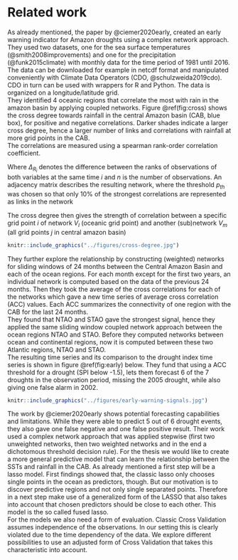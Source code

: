 # Related work 

As already mentioned, the paper by @ciemer2020early, created an early warning
indicator for Amazon droughts using a complex network approach.
They used two datasets, one for the sea surface temperatures (@smith2008improvements) and one for
the precipitation (@funk2015climate) with monthly data for the time period of 1981 until 2016. The data can be downloaded for example in netcdf format and manipulated conveniently with Climate Data Operators (CDO, @schulzweida2019cdo). CDO in turn can be used with wrappers for R and Python. The data is organized on a longitude/latitude grid.  
They identified 4 oceanic regions that correlate the most with rain in the amazon basin by applying coupled networks.
Figure \@ref(fig:cross) shows the cross degree towards rainfall in the central Amazon basin (CAB, blue box), for positive and negative correlations. Darker shades indicate a larger cross degree, hence a larger number of links and correlations with rainfall at more grid points in the CAB.  
The correlations are measured using a spearman rank-order correlation coefficient.

\begin{equation}
 \rho = 1 - \frac{6\sum\Delta_{R_i}^2}{n(n^2-1)}  .
 (\#eq:spearman-rank)
\end{equation}

Where $\Delta_{R_i}$ denotes the difference between the ranks of observations of both variables at the same time $i$ and $n$ is the number of observations.
An adjacency matrix describes the resulting network, where the threshold $p_{th}$ was chosen so that only 10% of the strongest correlations are represented as links in the network

\begin{equation}
A_{ij} = \begin{cases}0 \textrm{ } p_{ij} < p_{th}\\ 1 \textrm{ } p_{ij}\geq p_{th}\\\end{cases}  .
(\#eq:adj-mat)
\end{equation}

The cross degree then gives the strength of correlation between a specific grid point $i$ of network $V_l$ (oceanic grid point) and another (sub)network $V_m$ (all grid points $j$ in central amazon basin)

\begin{equation}
k_{i}^{lm} = \sum\limits_{j \in V_m} A_{ij}, i \in V_l\  .
(\#eq:cross-deg)
\end{equation}

```r
knitr::include_graphics("../figures/cross-degree.jpg")
```

They further explore the relationship by constructing (weighted) networks for sliding windows of 24 months between the Central Amazon Basin and each of the ocean regions. For each month except for the first two years, an individual network is computed based on the data of the previous 24 months.
Then they took the average of the cross correlations for each of the networks which gave a new time series of average cross correlation (ACC) values.
Each ACC summarizes the connectivity of one region with the CAB for the last 24 months.  
They found that NTAO and STAO gave the strongest signal, hence they applied the same sliding window coupled network approach between the ocean regions NTAO and STAO.
Before they computed networks between ocean and continental regions, now it is computed between these two Atlantic regions, NTAO and STAO.  
The resulting time series and its comparison to the drought index time series is shown in figure \@ref(fig:early) below.
They fund that using a ACC threshold for a drought (SPI below -1.5), lets them
forecast 6 of the 7 droughts in the observation period, missing the 2005 drought, while also giving one false alarm in 2002. 

```r
knitr::include_graphics("../figures/early-warning-signals.jpg")
```


The work by @ciemer2020early shows potential forecasting capabilities and limitations.
While they were able to predict 5 out of 6 drought events, they also gave one false negative and one false positive result. Their work used a complex network approach that was applied stepwise (first two unweighted networks, then two weighted networks 
and in the end a dichotomous threshold decision rule). For the thesis we would like
to create a more general predictive model that can learn the relationship between the
SSTs and rainfall in the CAB. As already mentioned a first step will be a lasso model. First findings showed that, the classic lasso only chooses single points in the ocean as predictors, though. But our motivation is to discover predictive regions and not only single separated points.
Therefore in a next step make use of a generalized form of the LASSO that also takes into account that chosen predictors should be close to each other. This model is the so called fused lasso.  
For the models we also need a form of evaluation. Classic Cross Validation assumes independence of the observations. In our setting this is clearly violated due to the time dependency of the data.
We explore different possibilities to use an adjusted form of Cross Validation that takes this characteristic into account.  
<!-- Depending on how well the relationship between SST and rain can be established, we can take this a step further and use it as a so called "Emergent Constraint" (EC). -->
<!-- Since different climate models give different answers about future climate  -->
<!-- there is a need to narrow this "spread", which can be done by ECs. -->
<!-- To do so, we need a plausible relationship between a Variable X and Y (here: SST and drought).   -->
<!-- According to how well the relationship is represented in a climate model we  -->
<!-- assign "credibility" to a climate model's future projections  -->
<!-- (here: projections of future droughts in the Amazon rain forest).  -->
<!-- In summary this can be used to reduce uncertainty in the ensemble of  -->
<!-- climate models' future projections, f.e by using ML techniques as done by -->
<!-- @schlund2020constraining. -->
